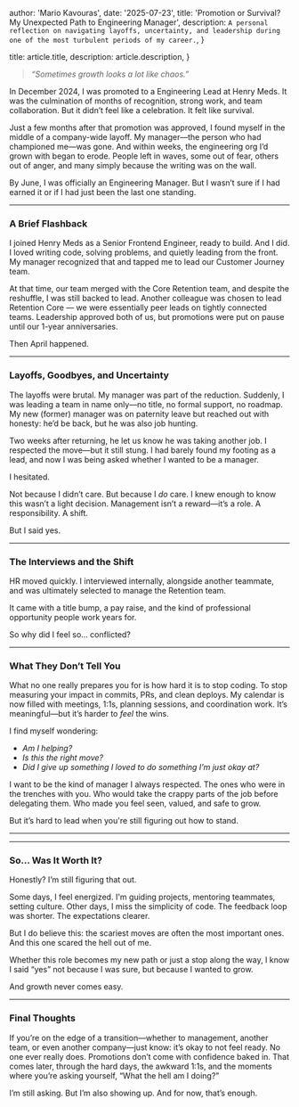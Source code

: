 
  author: 'Mario Kavouras',
  date: '2025-07-23',
  title: 'Promotion or Survival? My Unexpected Path to Engineering Manager',
  description:
    `A personal reflection on navigating layoffs, uncertainty, and leadership during one of the most turbulent periods of my career.`,
}

  title: article.title,
  description: article.description,
}




> _“Sometimes growth looks a lot like chaos.”_

In December 2024, I was promoted to a Engineering Lead at Henry Meds. It was the culmination of months of recognition, strong work, and team collaboration. But it didn’t feel like a celebration. It felt like survival.

Just a few months after that promotion was approved, I found myself in the middle of a company-wide layoff. My manager—the person who had championed me—was gone. And within weeks, the engineering org I’d grown with began to erode. People left in waves, some out of fear, others out of anger, and many simply because the writing was on the wall. 

By June, I was officially an Engineering Manager. But I wasn’t sure if I had earned it or if I had just been the last one standing.

---

### A Brief Flashback

I joined Henry Meds as a Senior Frontend Engineer, ready to build. And I did. I loved writing code, solving problems, and quietly leading from the front. My manager recognized that and tapped me to lead our Customer Journey team. 

At that time, our team merged with the Core Retention team, and despite the reshuffle, I was still backed to lead. Another colleague was chosen to lead Retention Core — we were essentially peer leads on tightly connected teams. Leadership approved both of us, but promotions were put on pause until our 1-year anniversaries.

Then April happened.

---

### Layoffs, Goodbyes, and Uncertainty

The layoffs were brutal. My manager was part of the reduction. Suddenly, I was leading a team in name only—no title, no formal support, no roadmap. My new (former) manager was on paternity leave but reached out with honesty: he’d be back, but he was also job hunting.

Two weeks after returning, he let us know he was taking another job. I respected the move—but it still stung. I had barely found my footing as a lead, and now I was being asked whether I wanted to be a manager.

I hesitated.

Not because I didn’t care. But because I *do* care. I knew enough to know this wasn’t a light decision. Management isn’t a reward—it’s a role. A responsibility. A shift.

But I said yes.

---

### The Interviews and the Shift

HR moved quickly. I interviewed internally, alongside another teammate, and was ultimately selected to manage the Retention team.

It came with a title bump, a pay raise, and the kind of professional opportunity people work years for.

So why did I feel so... conflicted?

---

### What They Don’t Tell You

What no one really prepares you for is how hard it is to stop coding. To stop measuring your impact in commits, PRs, and clean deploys. My calendar is now filled with meetings, 1:1s, planning sessions, and coordination work. It’s meaningful—but it’s harder to *feel* the wins.

I find myself wondering: 
- _Am I helping?_
- _Is this the right move?_
- _Did I give up something I loved to do something I’m just okay at?_

I want to be the kind of manager I always respected. The ones who were in the trenches with you. Who would take the crappy parts of the job before delegating them. Who made you feel seen, valued, and safe to grow.

But it’s hard to lead when you're still figuring out how to stand.

---

<ArticleImage src="/images/photos/work.jpg" alt="busy workdesk" width={800} height={500} />

---

### So... Was It Worth It?

Honestly? I’m still figuring that out.

Some days, I feel energized. I'm guiding projects, mentoring teammates, setting culture. Other days, I miss the simplicity of code. The feedback loop was shorter. The expectations clearer.

But I do believe this: the scariest moves are often the most important ones. And this one scared the hell out of me.

Whether this role becomes my new path or just a stop along the way, I know I said “yes” not because I was sure, but because I wanted to grow.

And growth never comes easy.

---

### Final Thoughts

If you’re on the edge of a transition—whether to management, another team, or even another company—just know: it’s okay to not feel ready. No one ever really does. Promotions don’t come with confidence baked in. That comes later, through the hard days, the awkward 1:1s, and the moments where you’re asking yourself, “What the hell am I doing?”

I’m still asking. But I’m also showing up. And for now, that’s enough.


